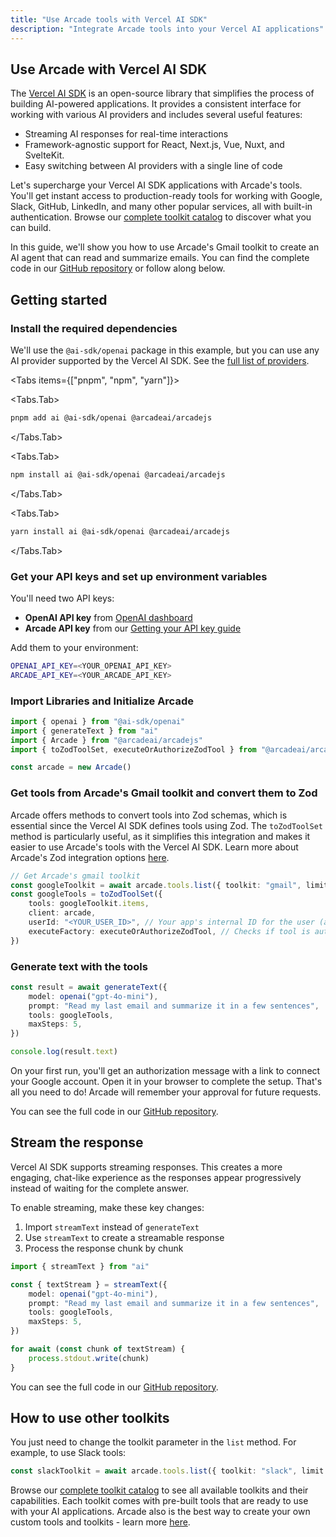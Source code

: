 ```yaml
---
title: "Use Arcade tools with Vercel AI SDK"
description: "Integrate Arcade tools into your Vercel AI applications"
---
```



## Use Arcade with Vercel AI SDK

The [Vercel AI SDK](https://sdk.vercel.ai/) is an open-source library that simplifies the process of building AI-powered applications. It provides a consistent interface for working with various AI providers and includes several useful features:

- Streaming AI responses for real-time interactions
- Framework-agnostic support for React, Next.js, Vue, Nuxt, and SvelteKit.
- Easy switching between AI providers with a single line of code

Let's supercharge your Vercel AI SDK applications with Arcade's tools. You'll get instant access to production-ready tools for working with Google, Slack, GitHub, LinkedIn, and many other popular services, all with built-in authentication. Browse our [complete toolkit catalog](/mcp-servers) to discover what you can build.

In this guide, we'll show you how to use Arcade's Gmail toolkit to create an AI agent that can read and summarize emails. You can find the complete code in our [GitHub repository](https://github.com/ArcadeAI/arcade-ai/tree/main/examples/ai-sdk) or follow along below.

## Getting started


<Steps>

### Install the required dependencies


We'll use the `@ai-sdk/openai` package in this example, but you can use any AI provider supported by the Vercel AI SDK. See the [full list of providers](https://ai-sdk.dev/docs/foundations/providers-and-models#ai-sdk-providers).

<Tabs items={["pnpm", "npm", "yarn"]}>

<Tabs.Tab>

```bash
pnpm add ai @ai-sdk/openai @arcadeai/arcadejs
```

</Tabs.Tab>

<Tabs.Tab>

```bash
npm install ai @ai-sdk/openai @arcadeai/arcadejs
```

</Tabs.Tab>

<Tabs.Tab>

```bash
yarn install ai @ai-sdk/openai @arcadeai/arcadejs
```

</Tabs.Tab>

</Tabs>

### Get your API keys and set up environment variables

You'll need two API keys:
- **OpenAI API key** from [OpenAI dashboard](https://platform.openai.com/api-keys)
- **Arcade API key** from our [Getting your API key guide](https://docs.arcade.dev/home/api-keys)

Add them to your environment:

```bash
OPENAI_API_KEY=<YOUR_OPENAI_API_KEY>
ARCADE_API_KEY=<YOUR_ARCADE_API_KEY>
```


### Import Libraries and Initialize Arcade

```ts
import { openai } from "@ai-sdk/openai"
import { generateText } from "ai"
import { Arcade } from "@arcadeai/arcadejs"
import { toZodToolSet, executeOrAuthorizeZodTool } from "@arcadeai/arcadejs/lib"

const arcade = new Arcade()
```

### Get tools from Arcade's Gmail toolkit and convert them to Zod

Arcade offers methods to convert tools into Zod schemas, which is essential since the Vercel AI SDK defines tools using Zod. The `toZodToolSet` method is particularly useful, as it simplifies this integration and makes it easier to use Arcade's tools with the Vercel AI SDK. Learn more about Arcade's Zod integration options [here](/home/use-tools/get-tool-definitions#get-zod-tool-definitions).

```ts
// Get Arcade's gmail toolkit
const googleToolkit = await arcade.tools.list({ toolkit: "gmail", limit: 30 })
const googleTools = toZodToolSet({
    tools: googleToolkit.items,
    client: arcade,
    userId: "<YOUR_USER_ID>", // Your app's internal ID for the user (an email, UUID, etc). It's used internally to identify your user in Arcade
    executeFactory: executeOrAuthorizeZodTool, // Checks if tool is authorized and executes it, or returns authorization URL if needed
})
```


### Generate text with the tools

```ts
const result = await generateText({
    model: openai("gpt-4o-mini"),
    prompt: "Read my last email and summarize it in a few sentences",
    tools: googleTools,
    maxSteps: 5,
})

console.log(result.text)
```

<Note>
On your first run, you'll get an authorization message with a link to connect your Google account. Open it in your browser to complete the setup. That's all you need to do! Arcade will remember your approval for future requests.
</Note>
</Steps>

You can see the full code in our [GitHub repository](https://github.com/ArcadeAI/arcade-ai/blob/main/examples/ai-sdk/generateText.js).


## Stream the response

Vercel AI SDK supports streaming responses. This creates a more engaging, chat-like experience as the responses appear progressively instead of waiting for the complete answer.

To enable streaming, make these key changes:

1. Import `streamText` instead of `generateText`
2. Use `streamText` to create a streamable response
3. Process the response chunk by chunk

```ts
import { streamText } from "ai"

const { textStream } = streamText({
    model: openai("gpt-4o-mini"),
    prompt: "Read my last email and summarize it in a few sentences",
    tools: googleTools,
    maxSteps: 5,
})

for await (const chunk of textStream) {
    process.stdout.write(chunk)
}
```

You can see the full code in our [GitHub repository](https://github.com/ArcadeAI/arcade-ai/blob/main/examples/ai-sdk/index.js).

## How to use other toolkits

You just need to change the toolkit parameter in the `list` method. For example, to use Slack tools:

```ts
const slackToolkit = await arcade.tools.list({ toolkit: "slack", limit: 30 })
```

Browse our [complete toolkit catalog](/mcp-servers) to see all available toolkits and their capabilities. Each toolkit comes with pre-built tools that are ready to use with your AI applications.  Arcade also is the best way to create your own custom tools and toolkits - learn more [here](/home/build-tools/create-a-toolkit).
